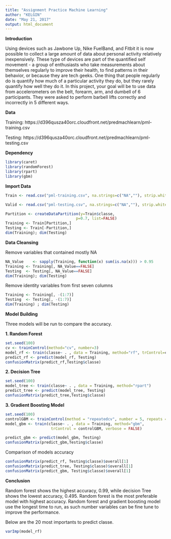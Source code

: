 ```yaml
---
title: "Assignment Practice Machine Learning"
author: "KELGIN"
date: "May 21, 2017"
output: html_document
---
```


**Introduction**

Using devices such as Jawbone Up, Nike FuelBand, and Fitbit it is now possible to collect a large amount of data about personal activity relatively inexpensively. These type of devices are part of the quantified self movement - a group of enthusiasts who take measurements about themselves regularly to improve their health, to find patterns in their behavior, or because they are tech geeks. One thing that people regularly do is quantify how much of a particular activity they do, but they rarely quantify how well they do it. In this project, your goal will be to use data from accelerometers on the belt, forearm, arm, and dumbell of 6 participants. They were asked to perform barbell lifts correctly and incorrectly in 5 different ways.

**Data**

Training: https://d396qusza40orc.cloudfront.net/predmachlearn/pml-training.csv

Testing: https://d396qusza40orc.cloudfront.net/predmachlearn/pml-testing.csv

**Dependency**
```r
library(caret)
library(randomForest)
library(rpart)
library(gbm)
```

**Import Data**

```r
Train <- read.csv("pml-training.csv", na.strings=c("NA",""), strip.white=T)

Valid <- read.csv("pml-testing.csv", na.strings=c("NA",""), strip.white=T)

Partition <- createDataPartition(y=Train$classe,
                               p=0.7, list=FALSE)
Training <- Train[Partition,]
Testing <- Train[-Partition,]
dim(Training); dim(Testing)
```

**Data Cleansing**

Remove variables that contained mostly NA

```r
NA_Value    <- sapply(Training, function(x) sum(is.na(x))) > 0.95
Training <- Training[, NA_Value==FALSE]
Testing  <- Testing[, NA_Value==FALSE]
dim(Training); dim(Testing)
```

Remove identity variables from first seven columns
```r
Training <- Training[, -(1:7)]
Testing  <- Testing[, -(1:7)]
dim(Training) ; dim(Testing)
```

**Model Building**

Three models will be run to compare the accuracy.

**1. Random Forest**
```r
set.seed(100)
cv <- trainControl(method="cv", number=3)
model_rf <- train(classe~ . , data = Training, method="rf", trControl=cv, verbose=F)
predict_rf <- predict(model_rf, Testing)
confusionMatrix(predict_rf,Testing$classe)
```

**2. Decision Tree**
```r
set.seed(100)
model_tree <- train(classe~ . , data = Training, method="rpart")
predict_tree <- predict(model_tree, Testing)
confusionMatrix(predict_tree,Testing$classe)
```

**3. Gradient Boosting Model**
```r
set.seed(100)
controlGBM <- trainControl(method = "repeatedcv", number = 5, repeats = 1)
model_gbm <- train(classe~ . , data = Training, method="gbm",
                    trControl = controlGBM, verbose = FALSE)
```
```r
predict_gbm <- predict(model_gbm, Testing)
confusionMatrix(predict_gbm,Testing$classe)
```

Comparison of models accuracy

```r
confusionMatrix(predict_rf, Testing$classe)$overall[1]
confusionMatrix(predict_tree, Testing$classe)$overall[1]
confusionMatrix(predict_gbm, Testing$classe)$overall[1]
```

**Conclusion**

Random forest shows the highest accuracy, 0.99, while decision Tree shows the lowest accuracy, 0.495. Random forest is the most preferable model with highest accuracy. Random forest and gradient boosting model use the longest time to run, as such number variables can be fine tune to improve the performance. 

Below are the 20 most importants to predict classe.
```r
varImp(model_rf)
```
